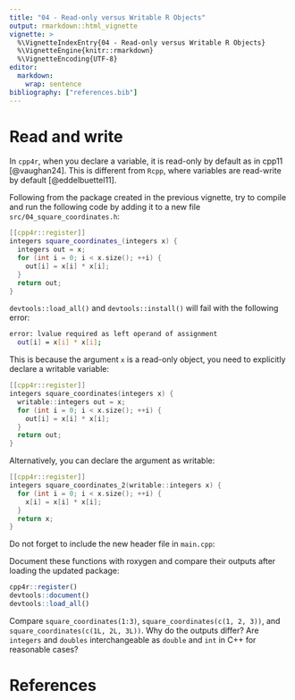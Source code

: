 ```yaml
---
title: "04 - Read-only versus Writable R Objects"
output: rmarkdown::html_vignette
vignette: >
  %\VignetteIndexEntry{04 - Read-only versus Writable R Objects}
  %\VignetteEngine{knitr::rmarkdown}
  %\VignetteEncoding{UTF-8}
editor:
  markdown:
    wrap: sentence
bibliography: ["references.bib"]
---
```


# Read and write

In `cpp4r`, when you declare a variable, it is read-only by default as in cpp11 [@vaughan24]. This is different from 
`Rcpp`, where variables are read-write by default [@eddelbuettel11].

Following from the package created in the previous vignette, try to compile and run the following code by adding it to a
new file `src/04_square_coordinates.h`:

```cpp
[[cpp4r::register]]
integers square_coordinates_(integers x) {
  integers out = x;
  for (int i = 0; i < x.size(); ++i) {
    out[i] = x[i] * x[i];
  }
  return out;
}
```

`devtools::load_all()` and `devtools::install()` will fail with the following error:

```bash
error: lvalue required as left operand of assignment
  out[i] = x[i] * x[i];
```

This is because the argument `x` is a read-only object, you need to explicitly declare a writable variable:

```cpp
[[cpp4r::register]]
integers square_coordinates(integers x) {
  writable::integers out = x;
  for (int i = 0; i < x.size(); ++i) {
    out[i] = x[i] * x[i];
  }
  return out;
}
```

Alternatively, you can declare the argument as writable:

```cpp
[[cpp4r::register]]
integers square_coordinates_2(writable::integers x) {
  for (int i = 0; i < x.size(); ++i) {
    x[i] = x[i] * x[i];
  }
  return x;
}
```

Do not forget to include the new header file in `main.cpp`:

Document these functions with roxygen and compare their outputs after loading the updated package:

```r
cpp4r::register()
devtools::document()
devtools::load_all()
```

Compare `square_coordinates(1:3)`, `square_coordinates(c(1, 2, 3))`, and `square_coordinates(c(1L, 2L, 3L))`.
Why do the outputs differ? Are `integers` and `doubles` interchangeable as `double` and `int` in C++ for reasonable
cases?

# References
